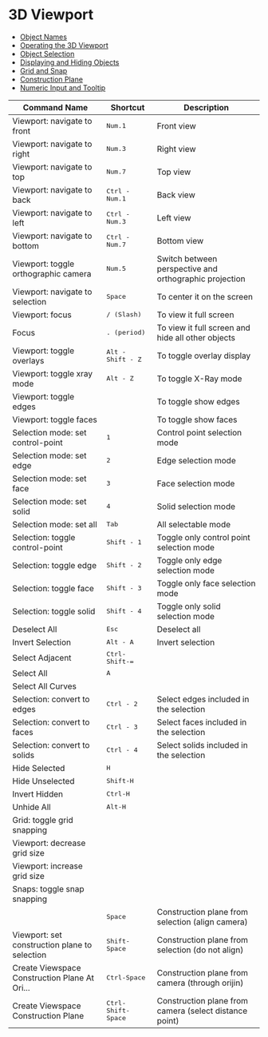 # 3D Viewport

- [Object Names](./3d-viewport/object-names)
- [Operating the 3D Viewport](./3d-viewport/operating-the-3d-viewport)
- [Object Selection](./3d-viewport/object-selection)
- [Displaying and Hiding Objects](./3d-viewport/displaying-and-hiding)
- [Grid and Snap](./3d-viewport/grid-and-snap)
- [Construction Plane](./3d-viewport/construction-plane)
- [Numeric Input and Tooltip](./3d-viewport/numeric-input-and-tooltip)

| Command Name                                  | Shortcut                    | Description                                            |
| --------------------------------------------- | --------------------------- | ------------------------------------------------------ |
| Viewport: navigate to front                   | <kbd>Num.1</kbd>            | Front view                                             |
| Viewport: navigate to right                   | <kbd>Num.3</kbd>            | Right view                                             |
| Viewport: navigate to top                     | <kbd>Num.7</kbd>            | Top view                                               |
| Viewport: navigate to back                    | <kbd>Ctrl - Num.1</kbd>     | Back view                                              |
| Viewport: navigate to left                    | <kbd>Ctrl - Num.3</kbd>     | Left view                                              |
| Viewport: navigate to bottom                  | <kbd>Ctrl - Num.7</kbd>     | Bottom view                                            |
| Viewport: toggle orthographic camera          | <kbd>Num.5</kbd>            | Switch between perspective and orthographic projection |
| Viewport: navigate to selection               | <kbd>Space</kbd>            | To center it on the screen                             |
| Viewport: focus                               | <kbd>/ (Slash)</kbd>        | To view it full screen                                 |
| Focus                                         | <kbd>. (period)</kbd>       | To  view it full screen and hide all other objects     |
| Viewport: toggle overlays                     | <kbd>Alt - Shift - Z</kbd>  | To toggle overlay display                              |
| Viewport: toggle xray mode                    | <kbd>Alt - Z</kbd>          | To toggle X-Ray mode                                   |
| Viewport: toggle edges                        |                             | To toggle show edges                                   |
| Viewport: toggle faces                        |                             | To toggle show faces                                   |
| Selection mode: set control-point             | <kbd>1</kbd>                | Control point selection mode                           |
| Selection mode: set edge                      | <kbd>2</kbd>                | Edge selection mode                                    |
| Selection mode: set face                      | <kbd>3</kbd>                | Face selection mode                                    |
| Selection mode: set solid                     | <kbd>4</kbd>                | Solid selection mode                                   |
| Selection mode: set all                       | <kbd>Tab</kbd>              | All selectable mode                                    |
| Selection: toggle control-point               | <kbd>Shift - 1</kbd>        | Toggle only control point selection mode               |
| Selection: toggle edge                        | <kbd>Shift - 2</kbd>        | Toggle only edge selection mode                        |
| Selection: toggle face                        | <kbd>Shift - 3</kbd>        | Toggle only face selection mode                        |
| Selection: toggle solid                       | <kbd>Shift - 4</kbd>        | Toggle only solid selection mode                       |
| Deselect All                                  | <kbd>Esc</kbd>              | Deselect all                                           |
| Invert Selection                              | <kbd>Alt - A</kbd>          | Invert selection                                       |
| Select Adjacent                               | <kbd>Ctrl-Shift-=</kbd>     |                                                        |
| Select All                                    | <kbd>A</kbd>                |                                                        |
| Select All Curves                             |                             |                                                        |
| Selection: convert to edges                   | <kbd>Ctrl - 2</kbd>         | Select edges included in the selection                 |
| Selection: convert to faces                   | <kbd>Ctrl - 3</kbd>         | Select faces included in the selection                 |
| Selection: convert to solids                  | <kbd>Ctrl - 4</kbd>         | Select solids included in the selection                |
| Hide Selected                                 | <kbd>H</kbd>                |                                                        |
| Hide Unselected                               | <kbd>Shift-H</kbd>          |                                                        |
| Invert Hidden                                 | <kbd>Ctrl-H</kbd>           |                                                        |
| Unhide All                                    | <kbd>Alt-H</kbd>            |                                                        |
| Grid: toggle grid snapping                    |                             |                                                        |
| Viewport: decrease grid size                  |                             |                                                        |
| Viewport: increase grid size                  |                             |                                                        |
| Snaps: toggle snap snapping                   |                             |                                                        |
|                                               | <kbd>Space</kbd>            | Construction plane from selection (align camera)       |
| Viewport: set construction plane to selection | <kbd>Shift-Space</kbd>      | Construction plane from selection (do not align)       |
| Create Viewspace Construction Plane At Ori... | <kbd>Ctrl-Space</kbd>       | Construction plane from camera (through orijin)        |
| Create Viewspace Construction Plane           | <kbd>Ctrl-Shift-Space</kbd> | Construction plane from camera (select distance point) |



